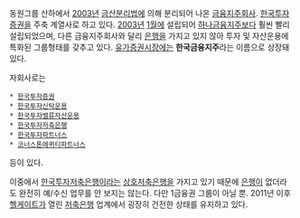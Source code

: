 동원그룹 산하에서 [[2003년]] [[금산분리]]법에 의해 분리되어 나온 [[금융지주회사]]. [[한국투자증권]]을 주축 계열사로 하고 있다. [[2003년]] [[1월]]에 설립되어 [[하나금융지주]]보다 훨씬 빨리 설립되었으며, 다른 금융지주회사와 달리 [[은행]]을 가지고 있지 않아 투자 및 자산운용에 특화된 그룹형태를 갖추고 있다. [[유가증권시장]]에는 '''한국금융지주'''라는 이름으로 상장돼있다.

자회사로는

 * [[한국투자증권]]
 * [[한국투자신탁운용]]
 * [[한국투자밸류자산운용]]
 * [[한국투자저축은행]]
 * [[한국투자파트너스]]
 * [[코너스톤에퀴티파트너스]] 

등이 있다.

이중에서 [[한국투자저축은행]]이라는 [[상호저축은행]]을 가지고 있기 때문에 [[은행]]이 없더라도 완전히 예/수신 업무를 안 보지는 않는다. 다만 1금융권 그룹이 아닐 뿐. 2011년 이후 [[헬게이트]]가 열린 [[저축은행]] 업계에서 굉장히 건전한 상태를 유지하고 있다.
